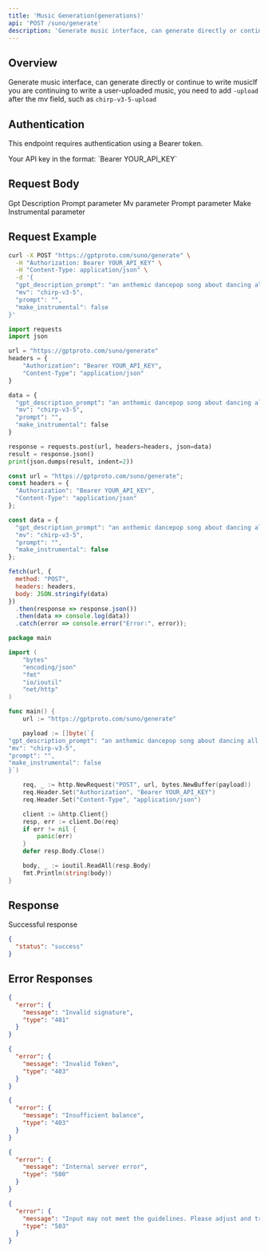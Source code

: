 ```yaml
---
title: 'Music Generation(generations)'
api: 'POST /suno/generate'
description: 'Generate music interface, can generate directly or continue to write musicIf you are continuing to write a user-uploaded music, you need to add `-upload` after the mv field, such as `chirp-v3-5-upload`'
---
```


## Overview

Generate music interface, can generate directly or continue to write musicIf you are continuing to write a user-uploaded music, you need to add `-upload` after the mv field, such as `chirp-v3-5-upload`

## Authentication

This endpoint requires authentication using a Bearer token.

<ParamField header="Authorization" type="string" required default="sk-***********">
  Your API key in the format: `Bearer YOUR_API_KEY`
</ParamField>

## Request Body

<ParamField body="gpt_description_prompt" type="string"  default="an anthemic dancepop song about dancing all night long">
  Gpt Description Prompt parameter
</ParamField>

<ParamField body="mv" type="string"  default="chirp-v3-5">
  Mv parameter
</ParamField>

<ParamField body="prompt" type="string" required default="">
  Prompt parameter
</ParamField>

<ParamField body="make_instrumental" type="boolean"  default="false">
  Make Instrumental parameter
</ParamField>

## Request Example

<CodeGroup>

```bash cURL
curl -X POST "https://gptproto.com/suno/generate" \
  -H "Authorization: Bearer YOUR_API_KEY" \
  -H "Content-Type: application/json" \
  -d '{
  "gpt_description_prompt": "an anthemic dancepop song about dancing all night long",
  "mv": "chirp-v3-5",
  "prompt": "",
  "make_instrumental": false
}'
```

```python Python
import requests
import json

url = "https://gptproto.com/suno/generate"
headers = {
    "Authorization": "Bearer YOUR_API_KEY",
    "Content-Type": "application/json"
}

data = {
  "gpt_description_prompt": "an anthemic dancepop song about dancing all night long",
  "mv": "chirp-v3-5",
  "prompt": "",
  "make_instrumental": false
}

response = requests.post(url, headers=headers, json=data)
result = response.json()
print(json.dumps(result, indent=2))
```

```javascript JavaScript
const url = "https://gptproto.com/suno/generate";
const headers = {
  "Authorization": "Bearer YOUR_API_KEY",
  "Content-Type": "application/json"
};

const data = {
  "gpt_description_prompt": "an anthemic dancepop song about dancing all night long",
  "mv": "chirp-v3-5",
  "prompt": "",
  "make_instrumental": false
};

fetch(url, {
  method: "POST",
  headers: headers,
  body: JSON.stringify(data)
})
  .then(response => response.json())
  .then(data => console.log(data))
  .catch(error => console.error("Error:", error));
```

```go Go
package main

import (
    "bytes"
    "encoding/json"
    "fmt"
    "io/ioutil"
    "net/http"
)

func main() {
    url := "https://gptproto.com/suno/generate"

    payload := []byte(`{
"gpt_description_prompt": "an anthemic dancepop song about dancing all night long",
"mv": "chirp-v3-5",
"prompt": "",
"make_instrumental": false
}`)

    req, _ := http.NewRequest("POST", url, bytes.NewBuffer(payload))
    req.Header.Set("Authorization", "Bearer YOUR_API_KEY")
    req.Header.Set("Content-Type", "application/json")

    client := &http.Client{}
    resp, err := client.Do(req)
    if err != nil {
        panic(err)
    }
    defer resp.Body.Close()

    body, _ := ioutil.ReadAll(resp.Body)
    fmt.Println(string(body))
}
```

</CodeGroup>

## Response

<ResponseField name="Success" type="200">
  Successful response

```json
{
  "status": "success"
}
```
</ResponseField>

## Error Responses

<ResponseExample>

```json 401 - Invalid signature
{
  "error": {
    "message": "Invalid signature",
    "type": "401"
  }
}
```

```json 403 - Invalid Token
{
  "error": {
    "message": "Invalid Token",
    "type": "403"
  }
}
```

```json 403 - Insufficient balance
{
  "error": {
    "message": "Insufficient balance",
    "type": "403"
  }
}
```

```json 500 - Internal server error
{
  "error": {
    "message": "Internal server error",
    "type": "500"
  }
}
```

```json 503 - Content policy violation
{
  "error": {
    "message": "Input may not meet the guidelines. Please adjust and try again.",
    "type": "503"
  }
}
```

</ResponseExample>


